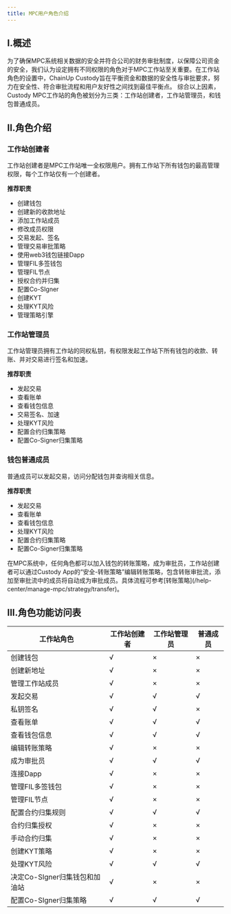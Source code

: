 ---
title: MPC用户角色介绍
---

## I.概述

为了确保MPC系统相关数据的安全并符合公司的财务审批制度，以保障公司资金的安全，我们认为设定拥有不同权限的角色对于MPC工作站至关重要。在工作站角色的设置中，ChainUp Custody旨在平衡资金和数据的安全性与审批要求，努力在安全性、符合审批流程和用户友好性之间找到最佳平衡点。
综合以上因素，Custody MPC工作站的角色被划分为三类：工作站创建者，工作站管理员，和钱包普通成员。

## II.角色介绍

### 工作站创建者
工作站创建者是MPC工作站唯一全权限用户。拥有工作站下所有钱包的最高管理权限，每个工作站仅有一个创建者。

**推荐职责**
* 创建钱包
* 创建新的收款地址
* 添加工作站成员
* 修改成员权限
* 交易发起、签名
* 管理交易审批策略
* 使用web3钱包链接Dapp
* 管理FIL多签钱包
* 管理FIL节点
* 授权合约并归集
* 配置Co-SIgner
* 创建KYT
* 处理KYT风险
* 管理策略引擎


### 工作站管理员
工作站管理员拥有工作站的同权私钥，有权限发起工作站下所有钱包的收款、转账、并对交易进行签名和加速。

**推荐职责**
* 发起交易
* 查看账单
* 查看钱包信息
* 交易签名、加速
* 处理KYT风险
* 配置合约归集策略
* 配置Co-Signer归集策略


### 钱包普通成员
普通成员可以发起交易，访问分配钱包并查询相关信息。

**推荐职责**
* 发起交易
* 查看账单
* 查看钱包信息
* 处理KYT风险
* 配置合约归集策略
* 配置Co-Signer归集策略

<Tip>
在MPC系统中，任何角色都可以加入钱包的转账策略，成为审批员，工作站创建者可以通过Custody App的“安全-转账策略”编辑转账策略，包含转账审批流，添加至审批流中的成员将自动成为审批成员。具体流程可参考[转账策略](/help-center/manage-mpc/strategy/transfer)。
</Tip>



## III.角色功能访问表

| 工作站角色| 工作站创建者 | 工作站管理员 | 普通成员 |
| ------- | ------- |------- |------ |
| 创建钱包 |√ |×|×|
| 创建新地址  |√ |×|×|
| 管理工作站成员 |√ |×|×|
| 发起交易 | √|√|√|
| 私钥签名  | √|√|×|
| 查看账单  | √|√|√|
| 查看钱包信息  | √|√|√|
| 编辑转账策略  | √|×|×|
| 成为审批员  |√|√|√|
| 连接Dapp | √|×|×|
| 管理FIL多签钱包  |√|×|×|
| 管理FIL节点  |√|×|×|
| 配置合约归集规则  | √|√|√|
| 合约归集授权  | √|×|×|
| 手动合约归集  |√ |×|×|
| 创建KYT策略  | √|×|×|
| 处理KYT风险  | √|√|√|
| 决定Co-SIgner归集钱包和加油站  | √|×|×|
| 配置Co-SIgner归集策略 |√ |√|√|

